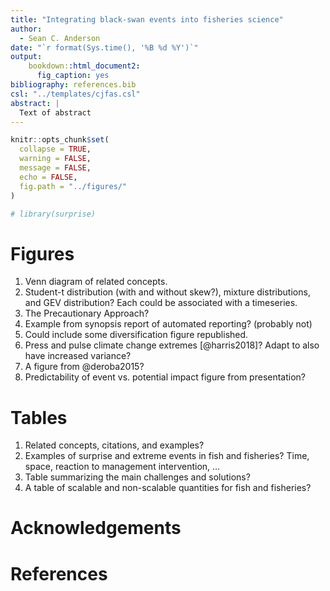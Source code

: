 ```yaml
---
title: "Integrating black-swan events into fisheries science"
author:
  - Sean C. Anderson
date: "`r format(Sys.time(), '%B %d %Y')`"
output: 
    bookdown::html_document2:
      fig_caption: yes
bibliography: references.bib
csl: "../templates/cjfas.csl"
abstract: |
  Text of abstract
---
```


```r
knitr::opts_chunk$set(
  collapse = TRUE,
  warning = FALSE,
  message = FALSE,
  echo = FALSE,
  fig.path = "../figures/"
)

# library(surprise)
```


# Figures

1. Venn diagram of related concepts.
1. Student-t distribution (with and without skew?), mixture distributions, and 
   GEV distribution? Each could be associated with a timeseries.
1. The Precautionary Approach?
1. Example from synopsis report of automated reporting? (probably not)
1. Could include some diversification figure republished.
1. Press and pulse climate change extremes [@harris2018]?
   Adapt to also have increased variance?
1. A figure from @deroba2015?
1. Predictability of event vs. potential impact figure from presentation?
   

# Tables

1. Related concepts, citations, and examples?
1. Examples of surprise and extreme events in fish and fisheries? Time, space,
   reaction to management intervention, ...
1. Table summarizing the main challenges and solutions?
1. A table of scalable and non-scalable quantities for fish and fisheries?

# Acknowledgements

# References 
